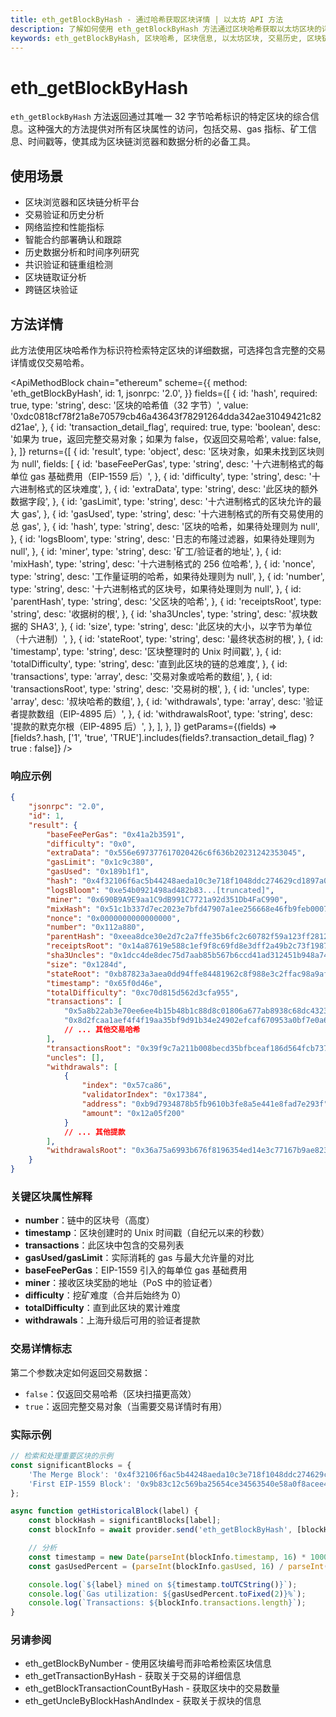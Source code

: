```yaml
---
title: eth_getBlockByHash - 通过哈希获取区块详情 | 以太坊 API 方法
description: 了解如何使用 eth_getBlockByHash 方法通过区块哈希获取以太坊区块的详细信息。包括交易详情和区块属性。
keywords: eth_getBlockByHash, 区块哈希, 区块信息, 以太坊区块, 交易历史, 区块链浏览器, 区块数据, 区块头, 区块详情, eth 区块查询
---
```


# eth_getBlockByHash

`eth_getBlockByHash` 方法返回通过其唯一 32 字节哈希标识的特定区块的综合信息。这种强大的方法提供对所有区块属性的访问，包括交易、gas 指标、矿工信息、时间戳等，使其成为区块链浏览器和数据分析的必备工具。

## 使用场景

- 区块浏览器和区块链分析平台
- 交易验证和历史分析
- 网络监控和性能指标
- 智能合约部署确认和跟踪
- 历史数据分析和时间序列研究
- 共识验证和链重组检测
- 区块链取证分析
- 跨链区块验证

## 方法详情

此方法使用区块哈希作为标识符检索特定区块的详细数据，可选择包含完整的交易详情或仅交易哈希。

<ApiMethodBlock
	chain="ethereum"
	scheme={{
		method: 'eth_getBlockByHash',
		id: 1,
		jsonrpc: '2.0',
	}}
	fields={[
		{
			id: 'hash',
			required: true,
			type: 'string',
			desc: '区块的哈希值（32 字节）',
			value: '0xdc0818cf78f21a8e70579cb46a43643f78291264dda342ae31049421c82d21ae',
		},
		{
			id: 'transaction_detail_flag',
			required: true,
			type: 'boolean',
			desc: '如果为 true，返回完整交易对象；如果为 false，仅返回交易哈希',
			value: false,
		},
	]}
	returns={[
		{
			id: 'result',
			type: 'object',
			desc: '区块对象，如果未找到区块则为 null',
			fields: [
				{
					id: 'baseFeePerGas',
					type: 'string',
					desc: '十六进制格式的每单位 gas 基础费用（EIP-1559 后）',
				},
				{
					id: 'difficulty',
					type: 'string',
					desc: '十六进制格式的区块难度',
				},
				{
					id: 'extraData',
					type: 'string',
					desc: '此区块的额外数据字段',
				},
				{
					id: 'gasLimit',
					type: 'string',
					desc: '十六进制格式的区块允许的最大 gas',
				},
				{
					id: 'gasUsed',
					type: 'string',
					desc: '十六进制格式的所有交易使用的总 gas',
				},
				{
					id: 'hash',
					type: 'string',
					desc: '区块的哈希，如果待处理则为 null',
				},
				{
					id: 'logsBloom',
					type: 'string',
					desc: '日志的布隆过滤器，如果待处理则为 null',
				},
				{
					id: 'miner',
					type: 'string',
					desc: '矿工/验证者的地址',
				},
				{
					id: 'mixHash',
					type: 'string',
					desc: '十六进制格式的 256 位哈希',
				},
				{
					id: 'nonce',
					type: 'string',
					desc: '工作量证明的哈希，如果待处理则为 null',
				},
				{
					id: 'number',
					type: 'string',
					desc: '十六进制格式的区块号，如果待处理则为 null',
				},
				{
					id: 'parentHash',
					type: 'string',
					desc: '父区块的哈希',
				},
				{
					id: 'receiptsRoot',
					type: 'string',
					desc: '收据树的根',
				},
				{
					id: 'sha3Uncles',
					type: 'string',
					desc: '叔块数据的 SHA3',
				},
				{
					id: 'size',
					type: 'string',
					desc: '此区块的大小，以字节为单位（十六进制）',
				},
				{
					id: 'stateRoot',
					type: 'string',
					desc: '最终状态树的根',
				},
				{
					id: 'timestamp',
					type: 'string',
					desc: '区块整理时的 Unix 时间戳',
				},
				{
					id: 'totalDifficulty',
					type: 'string',
					desc: '直到此区块的链的总难度',
				},
				{
					id: 'transactions',
					type: 'array',
					desc: '交易对象或哈希的数组',
				},
				{
					id: 'transactionsRoot',
					type: 'string',
					desc: '交易树的根',
				},
				{
					id: 'uncles',
					type: 'array',
					desc: '叔块哈希的数组',
				},
				{
					id: 'withdrawals',
					type: 'array',
					desc: '验证者提款数组（EIP-4895 后）',
				},
				{
					id: 'withdrawalsRoot',
					type: 'string',
					desc: '提款的默克尔根（EIP-4895 后）',
				},
			],
		},
	]}
	getParams={(fields) => [fields?.hash, ['1', 'true', 'TRUE'].includes(fields?.transaction_detail_flag) ? true : false]}
/>

### 响应示例

```json
{
	"jsonrpc": "2.0",
	"id": 1,
	"result": {
		"baseFeePerGas": "0x41a2b3591",
		"difficulty": "0x0",
		"extraData": "0x556e697377617020426c6f636b20231242353045",
		"gasLimit": "0x1c9c380",
		"gasUsed": "0x189b1f1",
		"hash": "0x4f32106f6ac5b44248aeda10c3e718f1048ddc274629cd1897a0ff1f7926c41e",
		"logsBloom": "0xe54b0921498ad482b83...[truncated]",
		"miner": "0x690B9A9E9aa1C9dB991C7721a92d351Db4FaC990",
		"mixHash": "0x51c1b337d7ec2023e7bfd47907a1ee256668e46fb9feb0007c62f9bc2a8a19a7",
		"nonce": "0x0000000000000000",
		"number": "0x112a880",
		"parentHash": "0xeea8dce30e2d7c2a7ffe35b6fc2c60782f59a123ff2812e85bf4a49839c6d5a2",
		"receiptsRoot": "0x14a87619e588c1ef9f8c69fd8e3dff2a49b2c73f19871a74a7e1d97d67d00416",
		"sha3Uncles": "0x1dcc4de8dec75d7aab85b567b6ccd41ad312451b948a7413f0a142fd40d49347",
		"size": "0x1284d",
		"stateRoot": "0xb87823a3aea0dd94ffe84481962c8f988e3c2ffac98a9af2b81c1c3e4fcc6dc0",
		"timestamp": "0x65f0d46e",
		"totalDifficulty": "0xc70d815d562d3cfa955",
		"transactions": [
			"0x5a8b22ab3e70ee6ee4b15b48b1c88d8c01806a677ab8938c68dc4323cf51ae7a",
			"0x8d2fcaa1aef4f4f19aa35bf9d91b34e24902efcaf670953a0bf7e0a6dc585e53"
			// ... 其他交易哈希
		],
		"transactionsRoot": "0x39f9c7a211b008becd35bfbceaf186d564fcb737a9c026f8af7b5d89a8989143",
		"uncles": [],
		"withdrawals": [
			{
				"index": "0x57ca86",
				"validatorIndex": "0x17384",
				"address": "0xb9d7934878b5fb9610b3fe8a5e441e8fad7e293f",
				"amount": "0x12a05f200"
			}
			// ... 其他提款
		],
		"withdrawalsRoot": "0x36a75a6993b676f8196354ed14e3c77167b9ae823211706b30aa125c3a5dac28"
	}
}
```

### 关键区块属性解释

- **number**：链中的区块号（高度）
- **timestamp**：区块创建时的 Unix 时间戳（自纪元以来的秒数）
- **transactions**：此区块中包含的交易列表
- **gasUsed/gasLimit**：实际消耗的 gas 与最大允许量的对比
- **baseFeePerGas**：EIP-1559 引入的每单位 gas 基础费用
- **miner**：接收区块奖励的地址（PoS 中的验证者）
- **difficulty**：挖矿难度（合并后始终为 0）
- **totalDifficulty**：直到此区块的累计难度
- **withdrawals**：上海升级后可用的验证者提款

### 交易详情标志

第二个参数决定如何返回交易数据：
- `false`：仅返回交易哈希（区块扫描更高效）
- `true`：返回完整交易对象（当需要交易详情时有用）

### 实际示例

```javascript
// 检索和处理重要区块的示例
const significantBlocks = {
	'The Merge Block': '0x4f32106f6ac5b44248aeda10c3e718f1048ddc274629cd1897a0ff1f7926c41e',
	'First EIP-1559 Block': '0x9b83c12c569ba25654ce34563540e58a0f8acee4645178544a2a35ccfbdba6cc',
};

async function getHistoricalBlock(label) {
	const blockHash = significantBlocks[label];
	const blockInfo = await provider.send('eth_getBlockByHash', [blockHash, false]);

	// 分析
	const timestamp = new Date(parseInt(blockInfo.timestamp, 16) * 1000);
	const gasUsedPercent = (parseInt(blockInfo.gasUsed, 16) / parseInt(blockInfo.gasLimit, 16)) * 100;

	console.log(`${label} mined on ${timestamp.toUTCString()}`);
	console.log(`Gas utilization: ${gasUsedPercent.toFixed(2)}%`);
	console.log(`Transactions: ${blockInfo.transactions.length}`);
}
```

### 另请参阅

- <Link to="/docs/ethereum/core-methods/eth_getBlockByNumber" title="按编号获取区块">eth_getBlockByNumber</Link> - 使用区块编号而非哈希检索区块信息
- <Link to="/docs/ethereum/core-methods/eth_getTransactionByHash" title="获取交易详情">eth_getTransactionByHash</Link> - 获取关于交易的详细信息
- <Link to="/docs/ethereum/core-methods/eth_getBlockTransactionCountByHash" title="计算区块中的交易数">eth_getBlockTransactionCountByHash</Link> - 获取区块中的交易数量
- <Link to="/docs/ethereum/core-methods/eth_getUncleByBlockHashAndIndex" title="获取叔块">eth_getUncleByBlockHashAndIndex</Link> - 获取关于叔块的信息
